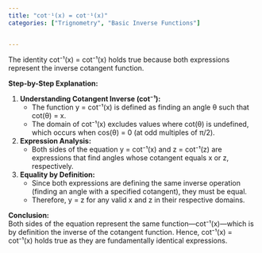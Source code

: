```yaml
---
title: "cot⁻¹(x) = cot⁻¹(x)"
categories: ["Trignometry", "Basic Inverse Functions"]


---
```




The identity cot⁻¹(x) = cot⁻¹(x) holds true because both expressions represent the inverse cotangent function. 

**Step-by-Step Explanation:**

1. **Understanding Cotangent Inverse (cot⁻¹):**
   - The function y = cot⁻¹(x) is defined as finding an angle θ such that cot(θ) = x.
   - The domain of cot⁻¹(x) excludes values where cot(θ) is undefined, which occurs when cos(θ) = 0 (at odd multiples of π/2).

2. **Expression Analysis:**
   - Both sides of the equation y = cot⁻¹(x) and z = cot⁻¹(z) are expressions that find angles whose cotangent equals x or z, respectively.

3. **Equality by Definition:**
   - Since both expressions are defining the same inverse operation (finding an angle with a specified cotangent), they must be equal.
   - Therefore, y = z for any valid x and z in their respective domains.

**Conclusion:**  
Both sides of the equation represent the same function—cot⁻¹(x)—which is by definition the inverse of the cotangent function. Hence, cot⁻¹(x) = cot⁻¹(x) holds true as they are fundamentally identical expressions.
